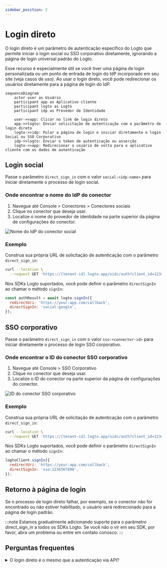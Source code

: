 ```yaml
---
sidebar_position: 2
---
```


# Login direto

O login direto é um parâmetro de autenticação específico do Logto que permite iniciar o login social ou SSO corporativo diretamente, ignorando a página de login universal padrão do Logto.

Esse recurso é especialmente útil se você tiver uma página de login personalizada ou um ponto de entrada de login do IdP incorporado em seu site (veja casos de uso). Ao usar o login direto, você pode redirecionar os usuários diretamente para a página de login do IdP.

```mermaid
sequenceDiagram
    actor user as Usuário
    participant app as Aplicativo cliente
    participant logto as Logto
    participant idp as Provedor de Identidade

    user->>app: Clicar no link de login direto
    app->>logto: Enviar solicitação de autenticação com o parâmetro de login direto
    logto->>idp: Pular a página de login e iniciar diretamente o login Social ou SSO Corporativo
    idp->>logto: Enviar o token de autenticação ou asserção
    logto->>app: Redirecionar o usuário de volta para o aplicativo cliente com os dados de autenticação
```

## Login social

Passe o parâmetro `direct_sign_in` com o valor `social:<idp-name>` para iniciar diretamente o processo de login social.

### Onde encontrar o nome do IdP do conector

1. Navegue até <CloudLink to="/connectors/social">Console > Conectores > Conectores sociais</CloudLink>
2. Clique no conector que deseja usar.
3. Localize o nome do provedor de identidade na parte superior da página de configurações do conector.

![Nome do IdP do conector social](./assets/direct-sign-in-social-name.png)

### Exemplo

Construa sua própria URL de solicitação de autenticação com o parâmetro `direct_sign_in`:

```sh
curl --location \
  --request GET 'https://[tenant-id].logto.app/oidc/auth?client_id=1234567890&...&direct_sign_in=social:google'
```

Nos SDKs Logto suportados, você pode definir o parâmetro `directSignIn` ao chamar o método `signIn`:

```javascript
const authResult = await logto.signIn({
  redirectUri: 'https://your-app.com/callback',
  directSignIn: 'social:google',
});
```

## SSO corporativo

Passe o parâmetro `direct_sign_in` com o valor `sso:<connector-id>` para iniciar diretamente o processo de login SSO corporativo.

### Onde encontrar o ID do conector SSO corporativo

1. Navegue até <CloudLink to="/enterprise-sso">Console > SSO Corporativo</CloudLink>
2. Clique no conector que deseja usar.
3. Localize o ID do conector na parte superior da página de configurações do conector.

![ID do conector SSO corporativo](./assets/direct-sign-in-enterprise-sso.png)

### Exemplo

Construa sua própria URL de solicitação de autenticação com o parâmetro `direct_sign_in`:

```sh
curl --location \
  --request GET 'https://[tenant-id].logto.app/oidc/auth?client_id=1234567890&...&direct_sign_in=sso:1234567890'
```

Nos SDKs Logto suportados, você pode definir o parâmetro `directSignIn` ao chamar o método `signIn`:

```javascript
logtoClient.signIn({
  redirectUri: 'https://your-app.com/callback',
  directSignIn: 'sso:1234567890',
});
```

## Retorno à página de login

Se o processo de login direto falhar, por exemplo, se o conector não for encontrado ou não estiver habilitado, o usuário será redirecionado para a página de login padrão.

:::note
Estamos gradualmente adicionando suporte para o parâmetro direct_sign_in a todos os SDKs Logto. Se você não o vir em seu SDK, por favor, abra um problema ou entre em contato conosco.
:::

## Perguntas frequentes

<details>
  <summary>O login direto é o mesmo que a autenticação via API?</summary>

Não, o login direto é um parâmetro de fluxo de usuário que permite pular a página de login padrão do Logto e redirecionar os usuários diretamente para a página de login do provedor de SSO social ou corporativo. Ao contrário da autenticação baseada em API, o usuário ainda precisa ser redirecionado primeiro para o endpoint de autenticação do Logto para iniciar o processo de login.

</details>
